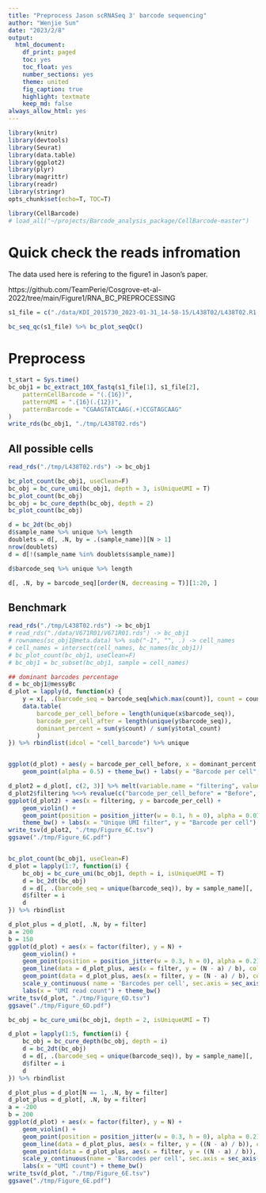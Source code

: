 ```yaml
---
title: "Preprocess Jason scRNASeq 3' barcode sequencing"
author: "Wenjie Sun"
date: "2023/2/8"
output:
  html_document:
    df_print: paged
    toc: yes
    toc_float: yes
    number_sections: yes
    theme: united 
    fig_caption: true
    highlight: textmate
    keep_md: false
always_allow_html: yes
---
```


```r
library(knitr)
library(devtools)
library(Seurat)
library(data.table)
library(ggplot2)
library(plyr)
library(magrittr)
library(readr)
library(stringr)
opts_chunk$set(echo=T, TOC=T)
```

```r
library(CellBarcode)
# load_all("~/projects/Barcode_analysis_package/CellBarcode-master")
```

# Quick check the reads infromation

The data used here is refering to the figure1 in Jason's paper.

https://github.com/TeamPerie/Cosgrove-et-al-2022/tree/main/Figure1/RNA_BC_PREPROCESSING 

```r
s1_file = c("./data/KDI_2015730_2023-01-31_14-58-15/L438T02/L438T02.R1.fastq.gz", "./data/KDI_2015730_2023-01-31_14-58-15/L438T02/L438T02.R2.fastq.gz")

bc_seq_qc(s1_file) %>% bc_plot_seqQc()
```

# Preprocess

```r
t_start = Sys.time()
bc_obj1 = bc_extract_10X_fastq(s1_file[1], s1_file[2], 
    patternCellBarcode = "(.{16})",
    patternUMI = ".{16}(.{12})",
    patternBarcode = "CGAAGTATCAAG(.+)CCGTAGCAAG"
)
write_rds(bc_obj1, "./tmp/L438T02.rds")
```

## All possible cells

```r
read_rds("./tmp/L438T02.rds") -> bc_obj1

bc_plot_count(bc_obj1, useClean=F)
bc_obj = bc_cure_umi(bc_obj1, depth = 3, isUniqueUMI = T)
bc_plot_count(bc_obj)
bc_obj = bc_cure_depth(bc_obj, depth = 2)
bc_plot_count(bc_obj)

d = bc_2dt(bc_obj)
d$sample_name %>% unique %>% length
doublets = d[, .N, by = .(sample_name)][N > 1]
nrow(doublets)
d = d[!(sample_name %in% doublets$sample_name)]

d$barcode_seq %>% unique %>% length

d[, .N, by = barcode_seq][order(N, decreasing = T)][1:20, ]
```

## Benchmark

```r
read_rds("./tmp/L438T02.rds") -> bc_obj1
# read_rds("./data/V671R01/V671R01.rds") -> bc_obj1
# rownames(sc_obj1@meta.data) %>% sub("-1", "", .) -> cell_names
# cell_names = intersect(cell_names, bc_names(bc_obj1))
# bc_plot_count(bc_obj1, useClean=F)
# bc_obj1 = bc_subset(bc_obj1, sample = cell_names)

## dominant barcodes percentage
d = bc_obj1@messyBc
d_plot = lapply(d, function(x) {
    y = x[, .(barcode_seq = barcode_seq[which.max(count)], count = count[which.max(count)], total_count = sum(count)), by = .(umi_seq)]
    data.table(
        barcode_per_cell_before = length(unique(x$barcode_seq)),
        barcode_per_cell_after = length(unique(y$barcode_seq)),
        dominant_percent = sum(y$count) / sum(y$total_count)
        )
}) %>% rbindlist(idcol = "cell_barcode") %>% unique


ggplot(d_plot) + aes(y = barcode_per_cell_before, x = dominant_percent * 100) +
    geom_point(alpha = 0.5) + theme_bw() + labs(y = "Barcode per cell", x = "Dominant barcode %")

d_plot2 = d_plot[, c(2, 3)] %>% melt(variable.name = "filtering", value.name = "barcode_per_cell")
d_plot2$filtering %<>% revalue(c("barcode_per_cell_before" = "Before", "barcode_per_cell_after" = "After"))
ggplot(d_plot2) + aes(x = filtering, y = barcode_per_cell) + 
    geom_violin() +
    geom_point(position = position_jitter(w = 0.1, h = 0), alpha = 0.01) + 
    theme_bw() + labs(x = "Unique UMI filter", y = "Barcode per cell") + scale_y_log10()
write_tsv(d_plot2, "./tmp/Figure_6C.tsv")
ggsave("./tmp/Figure_6C.pdf")


bc_plot_count(bc_obj1, useClean=F)
d_plot = lapply(1:7, function(i) {
    bc_obj = bc_cure_umi(bc_obj1, depth = i, isUniqueUMI = T)
    d = bc_2dt(bc_obj)
    d = d[, .(barcode_seq = unique(barcode_seq)), by = sample_name][, .N, by = sample_name]
    d$filter = i
    d
}) %>% rbindlist

d_plot_plus = d_plot[, .N, by = filter]
a = 200
b = 150
ggplot(d_plot) + aes(x = factor(filter), y = N) + 
    geom_violin() +
    geom_point(position = position_jitter(w = 0.3, h = 0), alpha = 0.2) +
    geom_line(data = d_plot_plus, aes(x = filter, y = (N - a) / b), color = "red") +
    geom_point(data = d_plot_plus, aes(x = filter, y = (N - a) / b), color = "red") +
    scale_y_continuous( name = 'Barcodes per cell', sec.axis = sec_axis(~ (. * b + a),name = "Cell number"))+
    labs(x = "UMI read count") + theme_bw()
write_tsv(d_plot, "./tmp/Figure_6D.tsv")
ggsave("./tmp/Figure_6D.pdf")

bc_obj = bc_cure_umi(bc_obj1, depth = 2, isUniqueUMI = T)

d_plot = lapply(1:5, function(i) {
    bc_obj = bc_cure_depth(bc_obj, depth = i)
    d = bc_2dt(bc_obj)
    d = d[, .(barcode_seq = unique(barcode_seq)), by = sample_name][, .N, by = sample_name]
    d$filter = i
    d
}) %>% rbindlist

d_plot_plus = d_plot[N == 1, .N, by = filter]
d_plot_plus = d_plot[, .N, by = filter]
a = -200
b = 200
ggplot(d_plot) + aes(x = factor(filter), y = N) + 
    geom_violin() +
    geom_point(position = position_jitter(w = 0.3, h = 0), alpha = 0.2) +
    geom_line(data = d_plot_plus, aes(x = filter, y = ((N - a) / b)), color = "red") +
    geom_point(data = d_plot_plus, aes(x = filter, y = ((N - a) / b)), color = "red") +
    scale_y_continuous(name = 'Barcodes per cell', sec.axis = sec_axis(~ (. * b + a), name = "Cell has \n Unique barcode")) +
    labs(x = "UMI count") + theme_bw()
write_tsv(d_plot, "./tmp/Figure_6E.tsv")
ggsave("./tmp/Figure_6E.pdf")
```

